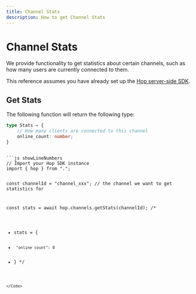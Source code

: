 ```yaml
---
title: Channel Stats
description: How to get Channel Stats
---
```



# Channel Stats

We provide functionality to get statistics about certain channels, such as how many users are currently connected to them.

<Callout type="info">This reference assumes you have already set up the [Hop server-side SDK](/sdks/server/js).</Callout>

## Get Stats

The following function will return the following type:
```ts
type Stats = {
	// How many clients are connected to this channel
	online_count: number;
}
```

<Code>
```js showLineNumbers
// Import your Hop SDK instance
import { hop } from ".";

const channelId = "channel_xxx"; // the channel we want to get statistics for

const stats = await hop.channels.getStats(channelId);
/*
 *	stats = {
 *		"online_count": 0	
 *	}
 */
```
</Code>